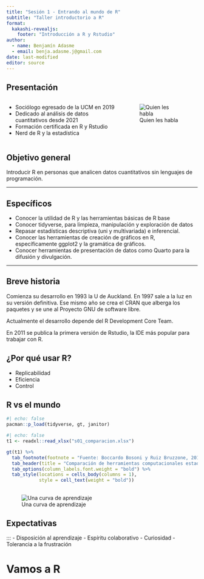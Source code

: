 ```yaml
---
title: "Sesión 1 - Entrando al mundo de R"
subtitle: "Taller introductorio a R"
format: 
  kakashi-revealjs:
    footer: "Introducción a R y Rstudio"
author: 
  - name: Benjamín Adasme
  - email: benja.adasme.j@gmail.com
date: last-modified
editor: source
---
```


## Presentación {.smaller}

:::: {.columns}

::: {.column width="60%"}
:::{.nonincremental} 


- Sociólogo egresado de la UCM en 2019
- Dedicado al análisis de datos cuantitativos desde 2021
- Formación certificada en R y Rstudio
- Nerd de R y la estadística


:::
:::


::: {.column width="40%"}

![Quien les habla](foto Benjamín Adasme 2.jpg)
:::

::::

## Objetivo general {.center}

Introducir R en personas que analicen datos cuantitativos sin lenguajes de programación.



---

## Específicos {.smaller}

:::{.incremental}
- Conocer la utilidad de R y las herramientas básicas de R base
- Conocer tidyverse, para limpieza, manipulación y exploración de datos 
- Repasar estadísticas descriptiva (uni y multivariada) e inferencial. 
- Conocer las herramientas de creación de gráficos en R, específicamente ggplot2 y la gramática de gráficos.
- Conocer herramientas de presentación de datos como Quarto para la difusión y divulgación.

:::

---

## Breve historia {.center}

Comienza su desarrollo en 1993 la U de Auckland. En 1997 sale a la luz en su versión definitiva. Ese mismo año se crea el CRAN que alberga los paquetes y se une al Proyecto GNU de software libre.

Actualmente el desarrollo depende del R Development Core Team. 

En 2011 se publica la primera versión de Rstudio, la IDE más popular para trabajar con R. 

## ¿Por qué usar R?

:::{.incremental}
- Replicabilidad
- Eficiencia
- Control
:::

## R vs el mundo 

```r
#| echo: false
pacman::p_load(tidyverse, gt, janitor)
```


```r
#| echo: false
t1 <- readxl::read_xlsx("s01_comparacion.xlsx")

gt(t1) %>% 
  tab_footnote(footnote = "Fuente: Boccardo Bosoni y Ruiz Bruzzone, 2019") %>% 
  tab_header(title = "Comparación de herramientas computacionales estadísticas") %>% 
  tab_options(column_labels.font.weight = "bold") %>% 
  tab_style(locations = cells_body(columns = 1),
            style = cell_text(weight = "bold"))

```

## {.center}


![Una curva de aprendizaje](1.learning-curve.png)


## Expectativas

:::
- Disposición al aprendizaje
- Espíritu colaborativo
- Curiosidad 
- Tolerancia a la frustración


# Vamos a R

